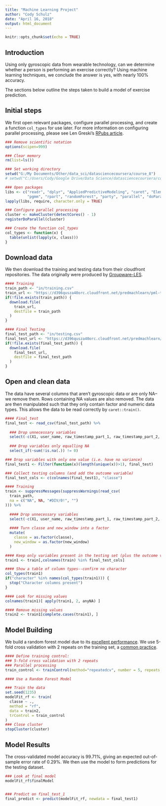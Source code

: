 ---
title: "Machine Learning Project"
author: "Cody Schulz"
date: "April 16, 2018"
output: html_document
---

```{r setup, include=FALSE}
knitr::opts_chunk$set(echo = TRUE)
```

## Introduction

Using only gyroscopic data from wearable technology, can we determine whether a person is performing an exercise correctly? Using machine learning techniques, we conclude the answer is yes, with nearly 100% accuracy.

The sections below outline the steps taken to build a model of exercise prediction. 

## Initial steps

We first open relevant packages, configure parallel processing, and create a function `col_types` for use later. For more information on configuring parallel processing, please see Len Greski's [RPubs article](https://rpubs.com/lgreski/improvingCaretPerformance).

```{r initial_steps, eval = FALSE}
### Remove scientific notation
options(scipen=999)

### Clear memory
rm(list=ls())

### Set working directory
setwd("G:/My Documents/Other/data_sci/datasciencecoursera/course_8")
# setwd("C:/Users/Cody/Google Drive/Data Science/datasciencecoursera/course_8")

### Open packages
libs <- c("readr", "dplyr", "AppliedPredictiveModeling", "caret", "ElemStatLearn",
          "pgmm", "rpart", "randomForest", "party", "parallel", "doParallel")
lapply(libs, require, character.only = TRUE)

### Configure parallel processing
cluster <- makeCluster(detectCores() - 1)
registerDoParallel(cluster)

### Create the function col_types
col_types <- function(x) {
  table(unlist(lapply(x, class)))
}
```

## Download data

We then download the training and testing data from their cloudfront repositories. The data originally were produced by [Groupware-LES](http://groupware.les.inf.puc-rio.br/).

```{r download, eval = FALSE}
#### Training
train_path <- "in/training.csv"
train_url <- "https://d396qusza40orc.cloudfront.net/predmachlearn/pml-training.csv"
if(!file.exists(train_path)) {
  download.file(
    train_url,
    destfile = train_path
  )
}

#### Final Testing
final_test_path <- "in/testing.csv"
final_test_url <- "https://d396qusza40orc.cloudfront.net/predmachlearn/pml-testing.csv"
if(!file.exists(final_test_path)) {
  download.file(
    final_test_url,
    destfile = final_test_path
  )
}
```

## Open and clean data

The data have several columns that aren't gyroscopic data or are only NA--we remove them. Rows containing NA values are also removed. The data are then manipulated such that they only contain factor and numeric data types. This allows the data to be read correctly by `caret::train()`.

```{r open_clean, eval = FALSE}
#### Final_test
final_test <- read_csv(final_test_path) %>%
  
  ### Drop unnecessary variables
  select(-c(X1, user_name, raw_timestamp_part_1, raw_timestamp_part_2, cvtd_timestamp, problem_id)) %>%
  
  ### Drop variables only equalling NA
  select_if(~sum(!is.na(.)) != 0)

### Drop variables with only one value (i.e. have no variance)
final_test1 <- Filter(function(x)(length(unique(x))>1), final_test)

### Collect testing columns (and add the outcome variable)
final_test_cols <- c(colnames(final_test1), "classe")

#### Training
train <- suppressMessages(suppressWarnings(read_csv(
  train_path,
  na = c("NA", NA, "#DIV/0!", "")
))) %>%
  
  #### Drop unnecessary variables
  select(-c(X1, user_name, raw_timestamp_part_1, raw_timestamp_part_2, cvtd_timestamp)) %>%
  
  #### Turn classe and new_window into a factor
  mutate(
    classe = as.factor(classe),
    new_window = as.factor(new_window)
  )

#### Keep only variables present in the testing set (plus the outcome variable)
train1 <- train[,colnames(train) %in% final_test_cols]

#### Show a table of column types--confirm no character
col_types(train1)
if("character" %in% names(col_types(train1))) {
  stop("Character columns present")
}

#### Look for missing values
colnames(train1)[ apply(train1, 2, anyNA) ]

#### Remove missing values
train2 <- train1[complete.cases(train1), ]
```

## Model Building

We build a random forest model due to its [excellent performance](https://www.coursera.org/learn/practical-machine-learning/lecture/XKsl6/random-forests). We use 5-fold cross validation with 2 repeats on the training set, a [common practice](https://www.coursera.org/learn/practical-machine-learning/lecture/HZKcr/cross-validation).

```{r model, eval = FALSE}

#### Define training control:
### 5-fold cross validation with 2 repeats
### Parallel processing
train_control <- trainControl(method="repeatedcv", number = 5, repeats = 2, allowParallel = TRUE)

#### Use a Random Forest Model

### Train the data 
set.seed(1235)
modelFit_rf <- train(
  classe ~ .,
  method = "rf",
  data = train2,
  trControl = train_control
)
### Close cluster
stopCluster(cluster)
```

## Model Results

The cross-validated model accuracy is 99.71%, giving an expected out-of-sample error rate of 0.29%. We then use the model to form predictions for the testing dataset.

```{r model2, eval = FALSE}
### Look at final model
modelFit_rf$finalModel


### Predict on final_test_1
final_predict <- predict(modelFit_rf, newdata = final_test1)
```

